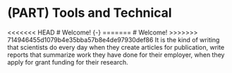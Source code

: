 # (PART) Tools and Technical {-}
<<<<<<< HEAD
# Welcome! {-}
=======
# Welcome!
>>>>>>> 714946455d1079b4e35bba57b8e4de97930def86
It is the kind of writing that scientists do every day when they create articles for publication, write reports that summarize work they have done for their employer, when they apply for grant funding for their research.

